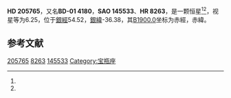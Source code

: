{{Starbox begin
| name = HD 205765
}}
{{Starbox observe
| epoch = [[J2000.0|J2000.0]]
| constell = {{星座名待查}}<ref name=SIMBAD>{{cite web
 | url=http://simbad.u-strasbg.fr/simbad/sim-id?Ident=HR+8263
 | title =Pulsating variable Star
 | publisher=Centre de Données astronomiques de Strasbourg
 | work=SIMBAD
 | accessdate=2012-07-13}}</ref><ref name=DATA>{{cite web
 | url=http://vizier.u-strasbg.fr/viz-bin/VizieR-5?-out.add=.&-source=5050&-corr=PK=HR&-out.max=9999&HR=8263
 | title=VizieR Detailed Page
 | accessdate=2012-07-13
 | archive-date=2016-03-04
 | archive-url=https://web.archive.org/web/20160304201904/http://vizier.u-strasbg.fr/viz-bin/VizieR-5?-out.add=.&-source=5050&-corr=PK=HR&-out.max=9999&HR=8263
 | dead-url=no
 }}</ref>
| 星官 = 
| ra = {{RA|21|37|33.8}}<ref name=SIMBAD /><ref name=DATA />
| dec = {{DEC|-0|23|25}}<ref name=SIMBAD /><ref name=DATA />
| appmag_v = 6.25<ref name=SIMBAD /><ref name=DATA />
}}
{{Starbox character
| class = A2V<ref name=SIMBAD /><ref name=DATA />
| b-v = 0.06<ref name=SIMBAD /><ref name=DATA />
| u-b = 0.05<ref name=SIMBAD /><ref name=DATA />
| r-i = 0.02<ref name=SIMBAD /><ref name=DATA />
| variable = 
}}
{{Starbox astrometry
| radial_v = 0.05
| prop_mo_ra = 17
| parallax = 
| p_error = 
}}
{{Starbox catalog
| names =BD-01 4180，[[SAO星表|SAO]] 145533，[[HD星表|HD]] 205765，[[HR星表|HR]] 8263}}
{{Starbox reference |Simbad=HR+8263}}
{{Starbox end}}

'''HD 205765'''，又名'''BD-01 4180'''，'''SAO 145533'''、'''HR 8263'''，是一颗恒星<ref name=SIMBAD /><ref name=DATA />，视星等为6.25，位于[[銀道座標系|銀經]]54.52，[[銀道座標系|銀緯]]-36.38，其[[B1900.0|B1900.0]]坐标为赤經{{RA|21|32|25.6}}，赤緯{{DEC|-0|-36.38|20}}。

== 参考文献 ==
{{reflist}}

{{star-stub}}

[[Category:HD和HDE天體|205765]]
[[Category:HR天體|8263]]
[[Category:SAO天體|145533]]
[[Category:宝瓶座|Category:宝瓶座]]